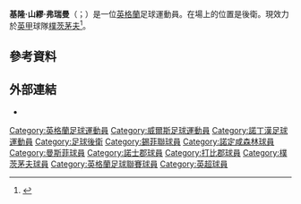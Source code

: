 {{expand english|time=2020-03-25}}
{{noteTA
|G1=Football
|G2=EPL
|G3=FAcup
|1=zh-hans:弗瑞曼;zh-hk:費文;zh-tw:弗瑞曼;
}}
{{Infobox football biography
| name = 基隆·弗瑞曼<br/>Kieron Freeman
| image = KieronFreemanSUTD2018.jpg
| caption = 
| fullname = Kieron Samuel Freeman<ref>{{cite web |url=https://www.premierleague.com/news/1697130 |title=Premier League clubs publish 2019/20 released lists |publisher=Premier League |date=26 June 2020 |accessdate=11 July 2020 |archive-date=2020-08-11 |archive-url=https://web.archive.org/web/20200811114941/https://www.premierleague.com/news/1697130 |dead-url=no }}</ref>
| birth_date = {{birth date and age|1992|3|21|df=y}}
| birth_place = [[英格蘭|英格蘭]][[諾丁罕郡|諾丁罕郡]]{{link-en|阿諾德 (諾丁罕郡)|Arnold, Nottinghamshire|阿諾德}}
| height = 
| position = [[右後衛|右後衛]]/[[右翼衛|右翼衛]]
| currentclub = [[朴茨茅斯足球俱乐部|樸茨茅夫]]
| clubnumber = 13
| youthyears1 = ？–2010
| youthclubs1 = [[诺丁汉森林足球俱乐部|诺丁汉森林]]
| years1 = 2010–2012
| clubs1 = [[诺丁汉森林足球俱乐部|诺丁汉森林]]
| caps1 = 2
| goals1 = 0
| years2 = 2011–2012
| clubs2 = → [[曼斯菲尔德城足球俱乐部|曼斯菲尔德城]] 
| caps2 = 9
| goals2 = 3
| years3 = 2012
| clubs3 = → [[諾士郡足球會|諾士郡]]
| caps3 = 19
| goals3 = 1
| years4 = 2012–2015
| clubs4 = [[德比郡足球俱乐部|德比郡]]
| caps4 = 25
| goals4 = 0
| years5 = 2013
| clubs5 = → [[諾士郡足球會|諾士郡]]
| caps5 = 7
| goals5 = 0
| years6 = 2014
| clubs6 = → [[諾士郡足球會|諾士郡]]
| caps6 = 9
| goals6 = 0
| years7 = 2014
| clubs7 = → [[谢菲尔德联足球俱乐部|谢菲尔德联]]
| caps7 = 12
| goals7 = 0
| years8 = 2014–2015
| clubs8 = → [[曼斯菲尔德城足球俱乐部|曼斯菲尔德城]]
| caps8 = 11
| goals8 = 0
| years9 = 2015–2020
| clubs9 = [[谢菲尔德联足球俱乐部|谢菲尔德联]]
| caps9 = 111
| goals9 = 14
| years10 = 2016
| clubs10 = → [[朴茨茅斯足球俱乐部|朴茨茅斯]]
| caps10 = 7
| goals10 = 0
| years11 = 2021
| clubs11 = [[斯温登足球俱乐部|斯温登]]
| caps11 = 2
| goals11 = 0
| years12 = 2021
| clubs12 = [[斯旺西城足球俱乐部|斯旺西]]
| caps12 = 0
| goals12 = 0
| years13 = 2021–
| clubs13 = [[朴茨茅斯足球俱乐部|樸茨茅夫]]
| caps13 = 5
| goals13 = 0
| nationalyears1 = 2009
| nationalteam1 = 威爾斯U17
| nationalcaps1 = 2
| nationalgoals1 = 0
| nationalyears2 = 2010–2011
| nationalteam2 = 威爾斯U19
| nationalcaps2 = 6
| nationalgoals2 = 0
| nationalyears3 = 2011–2014
| nationalteam3 = [[威爾斯21歲以下足球代表隊|威爾斯U21]]
| nationalcaps3 = 15
| nationalgoals3 = 0
| nationalyears4 = 2018–
| nationalteam4 = [[威爾斯足球代表隊|威爾斯]]
| nationalcaps4 = 1
| nationalgoals4 = 0
| club-update = 17:10, 28 August 2021 (UTC)
| nationalteam-update = 21:00, 20 November 2018 (UTC)
}}

'''基隆·山繆·弗瑞曼'''（{{lang-en|Kieron Samuel Freeman}}；{{bd|1992年|3月21日}}）是一位[[英格蘭|英格蘭]]足球運動員。在場上的位置是後衛。現效力於[[英格蘭足球甲級聯賽|英甲]]球隊[[朴茨茅斯足球俱乐部|樸茨茅夫]]<ref>{{cite news|title=Sheffield United: Derby's Paul Coutts & Kieron Freeman join|url=http://www.bbc.co.uk/sport/0/football/30957609|accessdate=24 January 2015|publisher=BBC Sport|date=23 January 2015|archive-date=2015-01-26|archive-url=https://web.archive.org/web/20150126161952/http://www.bbc.co.uk/sport/0/football/30957609|dead-url=no}}</ref>。

==參考資料==
{{Reflist}}

==外部連結==
*{{soccerbase|id=60651}}

{{樸茨茅夫球員名單}}

{{DEFAULTSORT:Freeman, Kieron}}
[[Category:英格蘭足球運動員|Category:英格蘭足球運動員]]
[[Category:威爾斯足球運動員|Category:威爾斯足球運動員]]
[[Category:諾丁漢足球運動員|Category:諾丁漢足球運動員]]
[[Category:足球後衛|Category:足球後衛]]
[[Category:錫菲聯球員|Category:錫菲聯球員]]
[[Category:諾定咸森林球員|Category:諾定咸森林球員]]
[[Category:曼斯菲球員|Category:曼斯菲球員]]
[[Category:諾士郡球員|Category:諾士郡球員]]
[[Category:打比郡球員|Category:打比郡球員]]
[[Category:樸茨茅夫球員|Category:樸茨茅夫球員]]
[[Category:英格蘭足球聯賽球員|Category:英格蘭足球聯賽球員]]
[[Category:英超球員|Category:英超球員]]
{{soccer-bio-stub}}
{{UK-sport-bio-stub}}